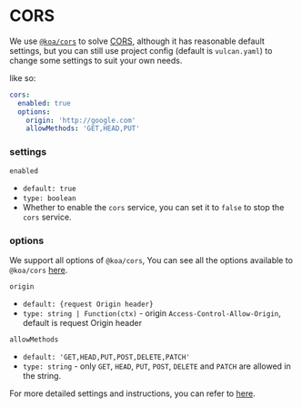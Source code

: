 # CORS

We use [`@koa/cors`](https://github.com/koajs/cors) to solve [CORS](https://developer.mozilla.org/zh-TW/docs/Web/HTTP/CORS), although it has reasonable default settings, but you can still use project config (default is `vulcan.yaml`) to change some settings to suit your own needs.

like so:

```yaml
cors:
  enabled: true
  options:
    origin: 'http://google.com'
    allowMethods: 'GET,HEAD,PUT'
```

### settings

`enabled`

- `default: true`
- `type: boolean`
- Whether to enable the `cors` service, you can set it to `false` to stop the `cors` service.

### options

We support all options of `@koa/cors`, You can see all the options available to `@koa/cors` [here](https://github.com/koajs/cors#corsoptions).

`origin`

- `default: {request Origin header}`
- `type: string | Function(ctx)` - origin `Access-Control-Allow-Origin`, default is request Origin header

`allowMethods`

- `default: 'GET,HEAD,PUT,POST,DELETE,PATCH'`
- `type: string` - only `GET`, `HEAD`, `PUT`, `POST`, `DELETE` and `PATCH` are allowed in the string.

For more detailed settings and instructions, you can refer to [here](https://github.com/koajs/cors#corsoptions).
